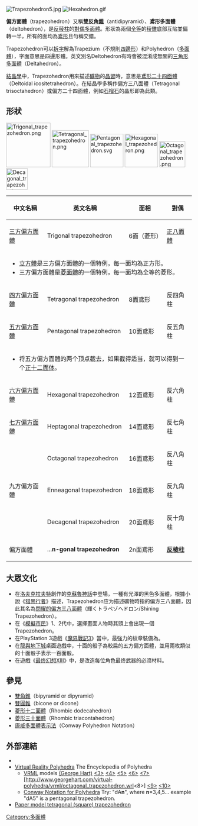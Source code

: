 {{Polyhedronbox
| name = 偏方面體
| polyhedron = 偏方面體
| imagename = Hexagonal trapezohedron.png
| rotating = Hexagonal trapezohedron.png
| rinfo = 以六方偏方面體為例
| Type = 偏方面體
| Coxeter_diagram = {{CDD||node_fh|2|node_fh|2x|n|node}}<br/>{{CDD||node_fh|2|node_fh|n|node_fh}}
| Schläfli = { } ⨁ {n}
| Face=2⋅n
| Edge=4⋅n
| Vertice=2⋅n+2
| variable=n
| variable_dest=底面邊數
| Face_type = 2n面[[鳶形|鳶形]]
| Vertice_configuration = V3.3.3.n
| Symmetry_group = D<sub>''n''d</sub>, [2<sup>+</sup>,2''n''], (2*''n''), order 4''n''
| Rotation_group =D<sub>''n''</sub>, [2,''n'']<sup>+</sup>, (22''n''), order 2''n''
| dual = [[反柱體|反柱體]]
| Properties =凸、[[face-transitive|face-transitive]]
| dual_image = Hexagonal_antiprism.png
}}
[[File:Trapezohedron5.jpg|thumb]]
[[File:Hexahedron.gif|thumb]]

'''偏方面體'''（trapezohedron）又稱'''雙反[[稜錐|角錐]]'''（antidipyramid）、'''鳶形多面體'''（deltohedron），是[[反稜柱|反稜柱]]的[[對偶多面體|對偶多面體]]。形狀為兩個[[全等|全等]]的[[稜錐|稜錐]]底部互貼並偏轉一半，所有的面均為[[鳶形|鳶形]]且勻稱交錯。<!-- 反雙角錐之中，對偶反角柱的底面呈[[正多邊形|正多邊形]]者稱作'''正反雙角錐'''（regular trapezohedron）。 -->

Trapezohedron可以[[拆字|拆字]]解為Trapezium（不規則[[四邊形|四邊形]]）和Polyhedron（[[多面體|多面體]]），字面意思是四邊形體。英文別名Deltohedron有時會被混淆成無關的[[三角形多面體|三角形多面體]]（Deltahedron）。

[[結晶學|結晶學]]中，Trapezohedron用來描述[[礦物|礦物]]的[[晶習|晶習]]時，意思是[[鳶形二十四面體|鳶形二十四面體]]（Deltoidal icositetrahedron）。在結晶學多稱作偏方三八面體（Tetragonal trisoctahedron）或偏方二十四面體，例如[[石榴石|石榴石]]的晶形即為此類。

== 形狀 ==
[[File:Trigonal_trapezohedron.png|120px]]
[[File:Tetragonal_trapezohedron.png|100px]]
[[File:Pentagonal_trapezohedron.svg|90px]]
[[File:Hexagonal_trapezohedron.png|90px]]
[[File:Octagonal_trapezohedron.png|70px]]
[[File:Decagonal_trapezohedron.png|58px]]

{| class="wikitable" style="text-align: center;"
|-
! 中文名稱 || 英文名稱 || 面相 || 對偶
|-
| [[三方偏方面體|三方偏方面體]] || Trigonal trapezohedron || 6面（菱形） || [[正八面體|正八面體]]
|-
| colspan="4" |
* [[立方體|立方體]]是三方偏方面體的一個特例，每一面均為正方形。
* 三方偏方面體是[[菱面體|菱面體]]的一個特例，每一面均為全等的菱形。
|-
| [[四方偏方面體|四方偏方面體]] || Tetragonal trapezohedron || 8面鳶形 || 反四角柱
|-
| [[五方偏方面體|五方偏方面體]] || Pentagonal trapezohedron || 10面鳶形 || 反五角柱
|-
| colspan="4" |
* 将五方偏方面體的两个顶点截去，如果截得适当，就可以得到一个[[正十二面体|正十二面体]]。
|-
| [[六方偏方面體|六方偏方面體]] || Hexagonal trapezohedron || 12面鳶形 || 反六角柱
|-
| [[七方偏方面體|七方偏方面體]] || Heptagonal trapezohedron || 14面鳶形 || 反七角柱
|-
| {{tsl|en|Octagonal trapezohedron|八方偏方面體}} || Octagonal trapezohedron || 16面鳶形 || 反八角柱
|-
| 九方偏方面體 || Enneagonal trapezohedron || 18面鳶形 || 反九角柱
|-
| {{tsl|en|Decagonal trapezohedron|十方偏方面體}} || Decagonal trapezohedron || 20面鳶形 || 反十角柱
|-
| 偏方面體 ||  ...'''n-gonal trapezohedron''' || 2n面鳶形 || '''[[反棱柱|反棱柱]]'''
|}

<!-- 
*對偶: 反n角柱

反雙三角錐的一種特殊形狀是[[正六面體|正六面體]]（立方體）。另外，反雙五角錐的其中一種形狀是切去兩端頂點後，成為[[正十二面體|正十二面體]]。

In the case of the dual of a regular ''triangular'' antiprism the kites are rhombi, hence these trapezohedra are also [[Zonohedron|zonohedra]]. They are called '''rhombohedron'''. They are [[cube|cube]]s scaled in the direction of a body diagonal. Also they are the [[parallelepiped|parallelepiped]]s with congruent rhombic faces.

A special case of a rhombohedron is one of the which the rhombi which form the faces have angles of 60° and 120°. It can be decomposed into two equal regular tetrahedra and a regular [[octahedron|octahedron]]. Since parallelepipeds can [[tessellation|fill space]], so can a [[Tetrahedral-octahedral_honeycomb|combination of regular tetrahedra and regular octahedra]]. -->

==大眾文化==
*在[[霍華德·菲利普·洛夫克拉夫特|洛夫克拉夫特]]創作的[[克蘇魯神話|克蘇魯神話]]中登場，一種有光澤的黑色多面體，根據小說《[[猎黑行者|猎黑行者]]》描述，Trapezohedron应为描述礦物時指的偏方三八面體，因此其名為[[奈亞拉托提普|閃耀的偏方三八面體]]（輝くトラペゾヘドロン/Shining Trapezohedron）。
*在《[[模擬市民|模擬市民]]》1、2代中，選擇畫面人物時其頭上會出現一個Trapezohedron。
*在PlayStation 3遊戲《[[魔界戰記3|魔界戰記3]]》當中，最強力的紋章裝備為{{lang|ja|トラペゾヘドロン}}。
*在[[龍與地下城|龍與地下城]]桌面遊戲中，十面的骰子為較扁的五方偏方面體，並用兩枚類似的十面骰子表示一百面骰。
*在遊戲《[[最终幻想XIII|最终幻想XIII]]》中，{{lang|ja|トラペゾヘドロン}}是改造每位角色最终武器的必须材料。

==參見==
*[[雙角錐|雙角錐]]（bipyramid or dipyramid）
*[[雙圓錐|雙圓錐]]（bicone or dicone）
*[[菱形十二面體|菱形十二面體]]（Rhombic dodecahedron）
*[[菱形三十面體|菱形三十面體]]（Rhombic triacontahedron）
*[[康威多面體表示法|康威多面體表示法]]（Conway Polyhedron Notation）

== 外部連結 ==
* {{mathworld | urlname = Trapezohedron | title = Trapezohedron}}
*[http://www.georgehart.com/virtual-polyhedra/vp.html Virtual Reality Polyhedra]{{Wayback|url=http://www.georgehart.com/virtual-polyhedra/vp.html |date=20080223132026 }} The Encyclopedia of Polyhedra
** [[VRML|VRML]] models [http://www.georgehart.com/virtual-polyhedra/alphabetic-list.html (George Hart)]{{Wayback|url=http://www.georgehart.com/virtual-polyhedra/alphabetic-list.html |date=20051225041422 }} [http://www.georgehart.com/virtual-polyhedra/vrml/cube.wrl <3>] {{Wayback|url=http://www.georgehart.com/virtual-polyhedra/vrml/cube.wrl |date=20200915012712 }} [http://www.georgehart.com/virtual-polyhedra/vrml/square_trapezohedron.wrl <4>] {{Wayback|url=http://www.georgehart.com/virtual-polyhedra/vrml/square_trapezohedron.wrl |date=20200224184537 }} [http://www.georgehart.com/virtual-polyhedra/vrml/pentagonal_trapezohedron.wrl <5>] {{Wayback|url=http://www.georgehart.com/virtual-polyhedra/vrml/pentagonal_trapezohedron.wrl |date=20180224035822 }} [http://www.georgehart.com/virtual-polyhedra/vrml/hexagonal_trapezohedron.wrl <6>] {{Wayback|url=http://www.georgehart.com/virtual-polyhedra/vrml/hexagonal_trapezohedron.wrl |date=20200915020920 }} [http://www.georgehart.com/virtual-polyhedra/vrml/heptagonal_trapezohedron.wrl <7>] {{Wayback|url=http://www.georgehart.com/virtual-polyhedra/vrml/heptagonal_trapezohedron.wrl |date=20191230065150 }} [http://www.georgehart.com/virtual-polyhedra/vrml/octagonal_trapezohedron.wrl<8>]{{dead link|date=2017年11月 |bot=InternetArchiveBot |fix-attempted=yes }} [http://www.georgehart.com/virtual-polyhedra/vrml/enneagonal_trapezohedron.wrl <9>] {{Wayback|url=http://www.georgehart.com/virtual-polyhedra/vrml/enneagonal_trapezohedron.wrl |date=20200915012810 }} [http://www.georgehart.com/virtual-polyhedra/vrml/decagonal_trapezohedron.wrl <10>] {{Wayback|url=http://www.georgehart.com/virtual-polyhedra/vrml/decagonal_trapezohedron.wrl |date=20180620074057 }}
** [http://www.georgehart.com/virtual-polyhedra/conway_notation.html Conway Notation for Polyhedra]{{Wayback|url=http://www.georgehart.com/virtual-polyhedra/conway_notation.html |date=20141129085342 }} Try: "dA'''n'''", where '''n'''=3,4,5... example "dA5" is a pentagonal trapezohedron.
*[https://web.archive.org/web/20081009145304/http://www.korthalsaltes.com/square_trapezohedron.htm Paper model tetragonal (square) trapezohedron]

{{Convex polyhedron navigator}}

[[Category:多面體|Category:多面體]]
